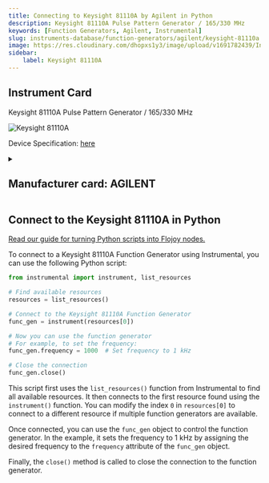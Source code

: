 ```yaml
---
title: Connecting to Keysight 81110A by Agilent in Python
description: Keysight 81110A Pulse Pattern Generator / 165/330 MHz
keywords: [Function Generators, Agilent, Instrumental] 
slug: instruments-database/function-generators/agilent/keysight-81110a 
image: https://res.cloudinary.com/dhopxs1y3/image/upload/v1691782439/Instruments/Function%20Generators/Keysight-81110A/Keysight-81110A.jpg
sidebar:
    label: Keysight 81110A 
---
```



## Instrument Card

Keysight 81110A
Pulse Pattern Generator / 165/330 MHz

![Keysight 81110A](https://res.cloudinary.com/dhopxs1y3/image/upload/v1691782439/Instruments/Function%20Generators/Keysight-81110A/Keysight-81110A.jpg)

Device Specification: [here](https://www.keysight.com/us/en/assets/3121-1445/data-sheets-archived/5980-1215.pdf)

<details style={{ marginTop: "15px"}}>
<summary><h2 style={{display:'inline'}}>Manufacturer card: AGILENT</h2></summary>

![AGILENT](https://res.cloudinary.com/dhopxs1y3/image/upload/v1692126006/Instruments/Vendor%20Logos/Agilent.png)

Keysight Technologies, or Keysight, is an American company that manufactures electronics test and measurement equipment and software

- Headquarters: USA
- Yearly Revenue (millions, USD): 5420
- Vendor Website: [here](https://www.keysight.com/us/en/home.html)

</details>


<FeaturedInstrumentVideo category="FUNCTION_GENERATORS" />

## Connect to the Keysight 81110A in Python

[Read our guide for turning Python scripts into Flojoy nodes.](https://docs.flojoy.ai/contribution/blocks/custom-flojoy-block/)



<Tabs>
<TabItem value="Flojoy" label="Flojoy" className="flojoy-instrument-tabs">

<SectionsCard category="FUNCTION_GENERATORS" manufacturer="Agilent"></SectionsCard>

</TabItem>
<TabItem value="Instrumental" label="Instrumental">

To connect to a Keysight 81110A Function Generator using Instrumental, you can use the following Python script:

```python
from instrumental import instrument, list_resources

# Find available resources
resources = list_resources()

# Connect to the Keysight 81110A Function Generator
func_gen = instrument(resources[0])

# Now you can use the function generator
# For example, to set the frequency:
func_gen.frequency = 1000  # Set frequency to 1 kHz

# Close the connection
func_gen.close()
```

This script first uses the `list_resources()` function from Instrumental to find all available resources. It then connects to the first resource found using the `instrument()` function. You can modify the index `0` in `resources[0]` to connect to a different resource if multiple function generators are available.

Once connected, you can use the `func_gen` object to control the function generator. In the example, it sets the frequency to 1 kHz by assigning the desired frequency to the `frequency` attribute of the `func_gen` object.

Finally, the `close()` method is called to close the connection to the function generator.

</TabItem>
</Tabs>